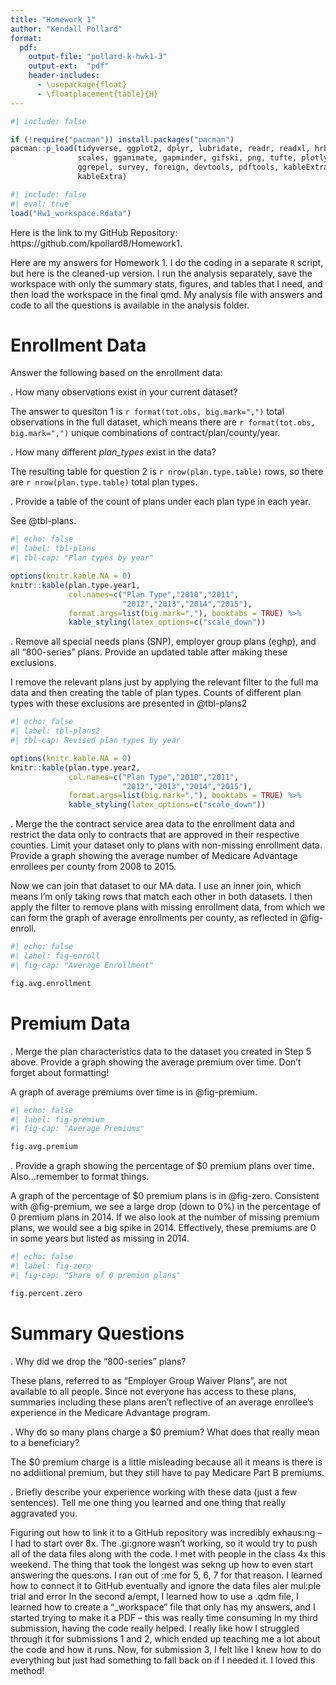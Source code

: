 ```yaml
---
title: "Homework 1"
author: "Kendall Pollard"
format:
  pdf:
    output-file: "pollard-k-hwk1-3"
    output-ext:  "pdf"
    header-includes:
      - \usepackage{float}
      - \floatplacement{table}{H}
---
```



```r
#| include: false

if (!require("pacman")) install.packages("pacman")
pacman::p_load(tidyverse, ggplot2, dplyr, lubridate, readr, readxl, hrbrthemes, fixest,
               scales, gganimate, gapminder, gifski, png, tufte, plotly, OECD,
               ggrepel, survey, foreign, devtools, pdftools, kableExtra, modelsummary,
               kableExtra)
```



```r
#| include: false
#| eval: true
load("Hw1_workspace.Rdata")
```

Here is the link to my GitHub Repository: https://github.com/kpollard8/Homework1. 

Here are my answers for Homework 1. I do the coding in a separate `R` script, but here is the cleaned-up version. I run the analysis separately, save the workspace with only the summary stats, figures, and tables that I need, and then load the workspace in the final qmd. My analysis file with answers and code to all the questions is available in the analysis folder. 

\newpage
# Enrollment Data
Answer the following based on the enrollment data:

\vspace{.2in}
\noindent 1. How many observations exist in your current dataset?<br>

The answer to quesiton 1 is `r format(tot.obs, big.mark=",")` total observations in the full dataset, which means there are `r format(tot.obs, big.mark=",")` unique combinations of contract/plan/county/year. 

\newpage
\noindent 2. How many different *plan_types* exist in the data? <br>

The resulting table for question 2 is `r nrow(plan.type.table)` rows, so there are `r nrow(plan.type.table)` total plan types. 


\newpage
\noindent 3. Provide a table of the count of plans under each plan type in each year.<br>

See @tbl-plans.

```r
#| echo: false
#| label: tbl-plans
#| tbl-cap: "Plan types by year"

options(knitr.kable.NA = 0)
knitr::kable(plan.type.year1, 
             col.names=c("Plan Type","2010","2011",
                         "2012","2013","2014","2015"),
             format.args=list(big.mark=","), booktabs = TRUE) %>%
             kable_styling(latex_options=c("scale_down"))
```




\newpage
\noindent 4. Remove all special needs plans (SNP), employer group plans (eghp), and all "800-series" plans. Provide an updated table after making these exclusions.

I remove the relevant plans just by applying the relevant filter to the full ma data and then creating the table of plan types. Counts of different plan types with these exclusions are presented in @tbl-plans2

```r
#| echo: false
#| label: tbl-plans2
#| tbl-cap: Revised plan types by year

options(knitr.kable.NA = 0)
knitr::kable(plan.type.year2, 
             col.names=c("Plan Type","2010","2011",
                         "2012","2013","2014","2015"),
             format.args=list(big.mark=","), booktabs = TRUE) %>%
             kable_styling(latex_options=c("scale_down"))
``` 




\newpage
\noindent 5. Merge the the contract service area data to the enrollment data and restrict the data only to contracts that are approved in their respective counties. Limit your dataset only to plans with non-missing enrollment data. Provide a graph showing the average number of Medicare Advantage enrollees per county from 2008 to 2015.<br>

Now we can join that dataset to our MA data. I use an inner join, which means I'm only taking rows that match each other in both datasets. I then apply the filter to remove plans with missing enrollment data, from which we can form the graph of average enrollments per county, as reflected in @fig-enroll.

```r
#| echo: false
#| label: fig-enroll
#| fig-cap: "Average Enrollment"

fig.avg.enrollment
```


\newpage
# Premium Data

\noindent 6. Merge the plan characteristics data to the dataset you created in Step 5 above. Provide a graph showing the average premium over time. Don't forget about formatting!<br>

A graph of average premiums over time is in @fig-premium.

```r
#| echo: false
#| label: fig-premium
#| fig-cap: "Average Premiums"

fig.avg.premium
```



\newpage
\noindent 7. Provide a graph showing the percentage of $0 premium plans over time. Also...remember to format things.

A graph of the percentage of $0 premium plans is in @fig-zero. Consistent with @fig-premium, we see a large drop (down to 0%) in the percentage of 0 premium plans in 2014. If we also look at the number of missing premium plans, we would see a big spike in 2014. Effectively, these premiums are 0 in some years but listed as missing in 2014.


```r
#| echo: false
#| label: fig-zero
#| fig-cap: "Share of 0 premium plans"

fig.percent.zero
```


\newpage
# Summary Questions


\vspace{.2in}
\noindent 8. Why did we drop the "800-series" plans?<br>

These plans, referred to as "Employer Group Waiver Plans", are not available to all people. Since not everyone has access to these plans, summaries including these plans aren't reflective of an average enrollee's experience in the Medicare Advantage program.


\newpage
\noindent 9. Why do so many plans charge a $0 premium? What does that really mean to a beneficiary?<br>

The $0 premium charge is a little misleading because all it means is there is no addiitional premium, but they still have to pay Medicare Part B premiums. 


\newpage
\noindent 10. Briefly describe your experience working with these data (just a few sentences). Tell me one thing you learned and one thing that really aggravated you.<br>

Figuring out how to link it to a GitHub repository was incredibly exhaus:ng – I had to start over 8x. The .gi:gnore wasn’t working, so it would try to push all of the data files along with the code. I met with people in the class 4x this weekend. The thing that took the longest was sekng up how to even start answering the ques:ons. I ran out of :me for 5, 6, 7 for that reason.
I learned how to connect it to GitHub eventually and ignore the data files aler mul:ple trial and error
In the second a/empt, I learned how to use a .qdm file, I learned how to create a “_workspace” file that only has my answers, and I started trying to make it a PDF – this was really time consuming
In my third submission, having the code really helped. I really like how I struggled through it for submissions 1 and 2, which ended up teaching me a lot about the code and how it runs. Now, for submission 3, I felt like I knew how to do everything but just had something to fall back on if I needed it. I loved this method! 